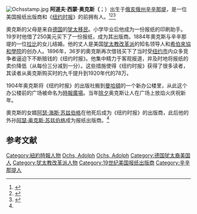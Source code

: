 [[File:Ochsstamp.jpg|thumb]]
'''阿道夫·西蒙·奥克斯（'''{{Lang-en|Adolph Simon Ochs}}；{{Bd|1858年|3月12日|1935年|4月8日}}）出生于[[俄亥俄州|俄亥俄州]][[辛辛那堤|辛辛那堤]]，是一位美国报纸出版商和《[[纽约时报|纽约时报]]》的前拥有人。<ref name=":0">{{Cite web|title=奥克斯·苏兹伯格家族：《纽约时报》家族宫斗史|url=https://www.jiemian.com/article/1945019.html|access-date=2021-09-01|date=2018-02-14|work=[[界面新闻|界面新闻]]|language=zh|archive-date=2021-09-01|archive-url=https://web.archive.org/web/20210901004949/https://www.jiemian.com/article/1945019.html|dead-url=no}}</ref><ref>{{Cite web|title=见证世界：《纽约时报》150年|url=https://tech.sina.com.cn/it/m/2001-07-23/77051.shtml|access-date=2021-09-01|author=[[许知远|许知远]]|date=2001-07-23|work=新浪科技|language=zh|archive-date=2021-09-01|archive-url=https://web.archive.org/web/20210901012425/https://tech.sina.com.cn/it/m/2001-07-23/77051.shtml|dead-url=no}}</ref><ref>{{Cite web|title=《纽约时报》继承人之争：几大家族谁脱颖而出？-新华网|url=http://www.xinhuanet.com/world/2015-11/05/c_128393036.htm|access-date=2021-09-01|date=2015-11-05|work=[[新华网|新华网]]|language=zh|archive-date=2021-09-01|archive-url=https://web.archive.org/web/20210901013913/http://www.xinhuanet.com/world/2015-11/05/c_128393036.htm|dead-url=no}}</ref>

奧克斯的父母是来自[[德国|德国]]的[[犹太人|犹太移民]]。小学毕业后他成为一份报纸的印刷助手。19岁时他借了250美元买下了一份报纸，成为其出版商。1884年奧克斯与辛辛那堤的一位[[拉比|拉比]]的女儿结婚。他的丈人是美国[[犹太教改革派|犹太教改革派]]的知名领导人和[[希伯來協和學院|希伯來協和學院]]的创办人。1896年，36岁的奧克斯再次借钱买下了当时受[[纽约市|纽约市]]内众多竞争者逼迫下不断赔钱的《纽约时报》。他集中精力于客观报道，并及时地将报纸的卖价降低（从每份三分减到一分）。这些措施使得《纽约时报》获得了很多读者，其读者从奥克斯购买时的九千提升到1920年代的78万。

1904年奥克斯将《纽约时报》的出版社搬到[[曼哈頓|曼哈頓]]的一个新办公楼里，从此这个办公楼前的广场被命名为[[時報廣場|時報廣場]]。当年[[除夕|除夕]]奥克斯让人在广场上放焰火庆祝新年。

奧克斯的女婿[[阿瑟·海斯·苏兹伯格|阿瑟·海斯·苏兹伯格]]在他死后成为《纽约时报》的出版商，此后他的外孙[[阿瑟·奥克斯·苏兹伯格|阿瑟·奥克斯·苏兹伯格]]成为报纸出版商。<ref name=":0" />

== 参考文献 ==
{{Reflist}}{{Authority control}}
[[Category:紐約時報人物|Category:紐約時報人物]]
[[Category:1858年出生|Ochs, Adolph]]
[[Category:1935年逝世|Ochs, Adolph]]
[[Category:德国犹太裔美国人|Category:德国犹太裔美国人]]
[[Category:犹太教改革派人物|Category:犹太教改革派人物]]
[[Category:19世纪美国报纸出版商|Category:19世纪美国报纸出版商]]
[[Category:辛辛那提人|Category:辛辛那提人]]
